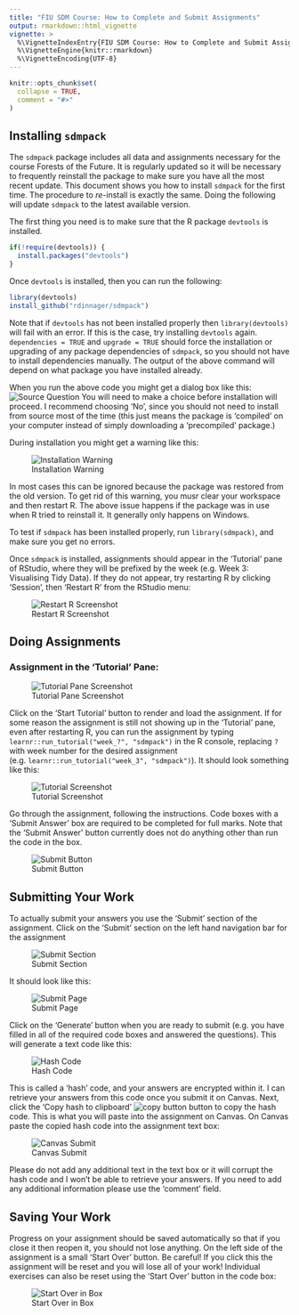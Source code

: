 ```yaml
---
title: "FIU SDM Course: How to Complete and Submit Assignments"
output: rmarkdown::html_vignette
vignette: >
  %\VignetteIndexEntry{FIU SDM Course: How to Complete and Submit Assignments}
  %\VignetteEngine{knitr::rmarkdown}
  %\VignetteEncoding{UTF-8}
---
```


```r
knitr::opts_chunk$set(
  collapse = TRUE,
  comment = "#>"
)
```

## Installing `sdmpack`

The `sdmpack` package includes all data and assignments necessary for the 
course Forests of the Future. It is regularly updated so it will be necessary
to frequently reinstall the package to make sure you have all the most recent
update. This document shows you how to install `sdmpack` for the first time. 
The procedure to *re*-install is exactly the same. Doing the following will
update `sdmpack` to the latest available version.

The first thing you need is to make sure that the R package `devtools` is 
installed. 

```r
if(!require(devtools)) {
  install.packages("devtools")
}
```

Once `devtools` is installed, then you can run the following:

```r
library(devtools)
install_github("rdinnager/sdmpack")
```

Note that if `devtools` has not been installed properly then `library(devtools)`
will fail with an error. If this is the case, try installing `devtools` again.
`dependencies = TRUE` and `upgrade = TRUE` should force the installation or
upgrading of any package dependencies of `sdmpack`, so you should not have to
install dependencies manually. The output of the above command will depend
on what package you have installed already.

When you run the above code you might get a dialog box like this:
![Source Question](images/source_question.png)
You will need to make a choice before installation will proceed. I recommend choosing 'No', since you should not need to install from source most of the time (this just means the package is 'compiled' on your computer instead of simply downloading a 'precompiled' package.)

During installation you might get a warning like this:

![Installation Warning](images/install_error.png)

In most cases this can be ignored because the package was restored from the old version. To get rid of this warning, you musr clear your workspace and then restart R. The above issue happens if the package was in use when R tried to reinstall it. It generally only happens on Windows.

To test if `sdmpack` has been installed properly, run `library(sdmpack)`, and
make sure you get no errors. 

Once `sdmpack` is installed, assignments should appear in the 'Tutorial' pane of RStudio, where they will be prefixed by the week (e.g. Week 3: Visualising Tidy Data). If they do not appear, try restarting R by clicking 'Session', then 'Restart R' from the RStudio menu:

![Restart R Screenshot](images/restart_r.png)

## Doing Assignments

### Assignment in the 'Tutorial' Pane:

![Tutorial Pane Screenshot](images/tutorial_pane.png)


Click on the 'Start Tutorial' button to render and load the assignment. If for
some reason the assignment is still not showing up in the 'Tutorial' pane, even
after restarting R, you can run the assignment by typing 
`learnr::run_tutorial("week_?", "sdmpack")` in the R console, replacing `?` with
week number for the desired assignment (e.g. `learnr::run_tutorial("week_3", "sdmpack")`). 
It should look something like this:

![Tutorial Screenshot](images/tutorial_example.png)

Go through the assignment, following the instructions. Code boxes with
a 'Submit Answer' box are required to be completed for full marks.
Note that the 'Submit Answer' button currently does not do anything other
than run the code in the box. 

![Submit Button](images/submit_button.png)

## Submitting Your Work

To actually submit your answers you use the 'Submit' section of the assignment. 
Click on the 'Submit' section on the left hand navigation bar for the assignment

![Submit Section](images/submit.png)

It should look like this:

![Submit Page](images/generate_page.png)

Click on the 'Generate' button when you are ready to submit (e.g. you have filled
in all of the required code boxes and answered the questions). This will generate
a text code like this:

![Hash Code](images/hash_code.png)

This is called a 'hash' code, and your answers are encrypted within it. I can retrieve
your answers from this code once you submit it on Canvas. Next, click the 'Copy hash to clipboard' ![copy button](images/copy_button.png) button to copy the hash code. This is what you will paste into the assignment on Canvas. On Canvas paste the copied hash code into the assignment text box:

![Canvas Submit](images/canvas_submit.png)

Please do not add any additional text in the text box or it will corrupt the
hash code and I won't be able to retrieve your answers. If you need to add any
additional information please use the 'comment' field.


## Saving Your Work

Progress on your assignment should be saved automatically so that if you close 
it then reopen it, you should not lose anything. On the left side of the assignment
is a small 'Start Over' button. Be careful! If you click this the assignment will
be reset and you will lose all of your work! Individual exercises can also be reset
using the 'Start Over' button in the code box:

![Start Over in Box](images/startover_box.png)
